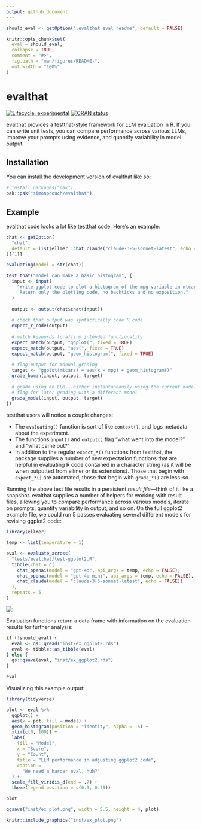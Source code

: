 ```yaml
---
output: github_document
---
```


<!-- README.md is generated from README.Rmd. Please edit that file -->

```r
should_eval <- getOption(".evalthat_eval_readme", default = FALSE)

knitr::opts_chunk$set(
  eval = should_eval,
  collapse = TRUE,
  comment = "#>",
  fig.path = "man/figures/README-",
  out.width = "100%"
)
```

# evalthat

<!-- badges: start -->
[![Lifecycle: experimental](https://img.shields.io/badge/lifecycle-experimental-orange.svg)](https://lifecycle.r-lib.org/articles/stages.html#experimental)
[![CRAN status](https://www.r-pkg.org/badges/version/evalthat)](https://CRAN.R-project.org/package=evalthat)
<!-- badges: end -->

evalthat provides a testthat-style framework for LLM evaluation in R. If you can write unit tests, you can compare performance across various LLMs, improve your prompts using evidence, and quantify variability in model output.

## Installation

You can install the development version of evalthat like so:

``` r
# install.packages("pak")
pak::pak("simonpcouch/evalthat")
```

## Example

evalthat code looks a lot like testthat code. Here's an example:

```r
chat <- getOption(
  "chat", 
  default = list(ellmer::chat_claude("claude-3-5-sonnet-latest", echo = FALSE))
)[[1]]

evaluating(model = str(chat))

test_that("model can make a basic histogram", {
  input <- input(
    "Write ggplot code to plot a histogram of the mpg variable in mtcars. 
     Return only the plotting code, no backticks and no exposition."
  )
  
  output <- output(chat$chat(input))
  
  # check that output was syntactically code R code
  expect_r_code(output)
  
  # match keywords to affirm intended functionality
  expect_match(output, "ggplot(", fixed = TRUE)
  expect_match(output, "aes(", fixed = TRUE)
  expect_match(output, "geom_histogram(", fixed = TRUE)
  
  # flag output for manual grading
  target <- "ggplot(mtcars) + aes(x = mpg) + geom_histogram()"
  grade_human(input, output, target)
  
  # grade using an LLM---either instantaneously using the current model or
  # flag for later grading with a different model
  grade_model(input, output, target)
})
```

testthat users will notice a couple changes:

* The `evaluating()` function is sort of like `context()`, and logs metadata about the experiment.
* The functions `input()` and `output()` flag "what went into the model?" and "what came out?"
* In addition to the regular `expect_*()` functions from testthat, the package supplies a number of new expectation functions that are helpful in evaluating R code contained in a character string (as it will be when outputted from ellmer or its extensions). Those that begin with `expect_*()` are automated, those that begin with `grade_*()` are less-so.

Running the above test file results in a persistent _result file_—think of it like a snapshot. evalthat supplies a number of helpers for working with result files, allowing you to compare performance across various models, iterate on prompts, quantify variability in output, and so on. On the full ggplot2 example file, we could run 5 passes evaluating several different models for revising ggplot2 code:

```r
library(ellmer)

temp <- list(temperature = 1)

eval <- evaluate_across(
  "tests/evalthat/test-ggplot2.R",
  tibble(chat = c(
    chat_openai(model = "gpt-4o", api_args = temp, echo = FALSE),
    chat_openai(model = "gpt-4o-mini", api_args = temp, echo = FALSE),
    chat_claude(model = "claude-3-5-sonnet-latest", echo = FALSE))
  ),
  repeats = 5
)
```

![](inst/ex_eval.gif)

Evaluation functions return a data frame with information on the evaluation results for further analysis:

```r
if (!should_eval) {
  eval <- qs::qread("inst/ex_ggplot2.rds")
  eval <- tibble::as_tibble(eval)
} else {
  qs::qsave(eval, "inst/ex_ggplot2.rds")
}
```

```r
eval
```

Visualizing this example output:

```r
library(tidyverse)

plot <- eval %>% 
  ggplot() +
  aes(x = pct, fill = model) +
  geom_histogram(position = "identity", alpha = .5) +
  xlim(c(0, 100)) +
  labs(
    fill = "Model",
    x = "Score",
    y = "Count",
    title = "LLM performance in adjusting ggplot2 code",
    caption = 
      "We need a harder eval, huh?"
  ) +
  scale_fill_viridis_d(end = .7) +
  theme(legend.position = c(0.3, 0.75))

plot

ggsave("inst/ex_plot.png", width = 5.5, height = 4, plot)
```

```r
knitr::include_graphics("inst/ex_plot.png")
```
